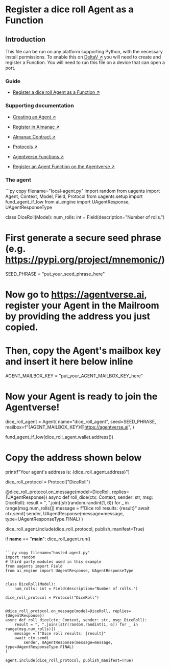 
# Register a dice roll Agent as a Function

## Introduction

This file can be run on any platform supporting Python, with the necessary install permissions.
To enable this on [DeltaV ↗️](/concepts/ai-engine/deltav) you will need to create and register a Function. You will need to run this file on a device that can open a port.

### Guide

- [Register a dice roll Agent as a Function ↗️](/guides/agentverse/creating-agentverse-agents/simple-dice-roll-agent)

### Supporting documentation

- [Creating an Agent ↗️](/guides/agents/create-a-uagent)

- [Register in Almanac ↗️](/guides/agents/register-in-almanac)

- [Almanac Contract ↗️](/references/contracts/uagents-almanac/almanac-overview)

- [Protocols ↗️](/references/uagents/uagents-protocols/agent-protocols)

- [Agentverse Functions ↗️](/concepts/agent-services/services)

- [Register an Agent Function on the Agentverse ↗️](/guides/agentverse/registering-agent-services)

### The agent

<CodeGroup hasCopy isLocalHostedFile>
```py copy filename="local-agent.py"
import random
from uagents import Agent, Context, Model, Field, Protocol
from uagents.setup import fund_agent_if_low
from ai_engine import UAgentResponse, UAgentResponseType


class DiceRoll(Model):
    num_rolls: int = Field(description="Number of rolls.")

# First generate a secure seed phrase (e.g. https://pypi.org/project/mnemonic/)
SEED_PHRASE = "put_your_seed_phrase_here"
 
# Now go to https://agentverse.ai, register your Agent in the Mailroom by providing the address you just copied.
# Then, copy the Agent's mailbox key and insert it here below inline
AGENT_MAILBOX_KEY = "put_your_AGENT_MAILBOX_KEY_here"
 
# Now your Agent is ready to join the Agentverse!
dice_roll_agent = Agent(
    name="dice_roll_agent",
    seed=SEED_PHRASE,
    mailbox=f"{AGENT_MAILBOX_KEY}@https://agentverse.ai",
)

fund_agent_if_low(dice_roll_agent.wallet.address())
 
# Copy the address shown below
print(f"Your agent's address is: {dice_roll_agent.address}")

dice_roll_protocol = Protocol("DiceRoll")


@dice_roll_protocol.on_message(model=DiceRoll, replies={UAgentResponse})
async def roll_dice(ctx: Context, sender: str, msg: DiceRoll):
    result = ", ".join([str(random.randint(1, 6)) for _ in range(msg.num_rolls)])
    message = f"Dice roll results: {result}"
    await ctx.send(
        sender, UAgentResponse(message=message, type=UAgentResponseType.FINAL)
)

dice_roll_agent.include(dice_roll_protocol, publish_manifest=True)

if __name__ == "__main__":
    dice_roll_agent.run()
```

```py copy filename="hosted-agent.py"
import random
# third party modules used in this example
from uagents import Field
from ai_engine import UAgentResponse, UAgentResponseType


class DiceRoll(Model):
    num_rolls: int = Field(description="Number of rolls.")

dice_roll_protocol = Protocol("DiceRoll")


@dice_roll_protocol.on_message(model=DiceRoll, replies={UAgentResponse})
async def roll_dice(ctx: Context, sender: str, msg: DiceRoll):
    result = ", ".join([str(random.randint(1, 6)) for _ in range(msg.num_rolls)])
    message = f"Dice roll results: {result}"
    await ctx.send(
        sender, UAgentResponse(message=message, type=UAgentResponseType.FINAL)
)

agent.include(dice_roll_protocol, publish_manifest=True)
```
</CodeGroup>
